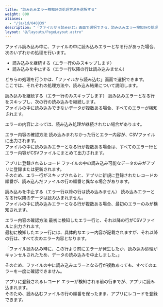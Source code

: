 ```yaml
---
title: "読み込みエラー検知時の処理方法を選択する"
weight: 800
aliases:
  - "/ja/id/040839"
description: "「ファイルから読み込む」画面で選択できる、読み込みエラー検知時の処理方法と、読み込み結果について説明します。"
layout: "@/layouts/PageLayout.astro"
---
```




ファイル読み込み中に、ファイルの中に読み込みエラーとなる行があった場合、次のいずれかの処理を行います。  

* 読み込みを継続する（エラー行のみスキップします）
* 読み込みを中止する（エラー行以降の行は読み込みません）

どちらの処理を行うかは、「ファイルから読み込む」画面で選択できます。  
ここでは、それぞれの処理方法や、読み込み結果について説明します。

<Heading id="import_records_handling_import_errors_10">読み込みを継続する（エラー行のみスキップします）</Heading>
読み込みエラーとなる行をスキップし、次の行の読み込みを継続します。  
ファイルの中に読み込みできないデータが複数ある場合、すべてのエラーが検知されます。

<Note>


エラーの内容によっては、読み込み処理が継続されない場合があります。


</Note>

<Heading level={3} id="import_records_handling_import_errors_1010">エラー内容の確認方法</Heading>
読み込みまれなかった行とエラー内容が、CSVファイルに出力されます。  
ファイルの中に読み込みエラーとなる行が複数ある場合は、すべてのエラー行とエラー内容がCSVファイルにまとめて出力されます。  

<Heading level={3} id="import_records_handling_import_errors_1020">アプリに登録されるレコード</Heading>
ファイルの中の読み込み可能なデータのみがアプリに登録または更新されます。  
そのため、エラー行がスキップされると、アプリに新規に登録されたレコードの順番が、読み込んだファイルの行の順番と異なる場合があります。

<Heading id="import_records_handling_import_errors_20">読み込みを中止する（エラー行以降の行は読み込みません）</Heading>
読み込みエラーとなる行以降のデータは読み込まれません。  
ファイルの中に読み込みエラーとなる行が複数ある場合、最初のエラーのみが検知されます。

<Heading level={3} id="import_records_handling_import_errors_2010">エラー内容の確認方法</Heading>
最初に検知したエラー行と、それ以降の行がCSVファイルに出力されます。  
最初に検知したエラー行には、具体的なエラー内容が記載されますが、それ以降の行は、すべて次のエラー内容となります。  

「ファイル読み込み時に、この行より前にエラーが発生したか、読み込み処理がキャンセルされたため、データの読み込みを中止しました。」

そのため、ファイルの中に読み込みエラーとなる行が複数あっても、すべてのエラーを一度に確認できません。  

<Heading level={3} id="import_records_handling_import_errors_2020">アプリに登録されるレコード</Heading>
エラーが検知される前の行までが、アプリに読み込まれます。  
そのため、読み込むファイルの行の順番を保ったまま、アプリにレコードを登録できます。
